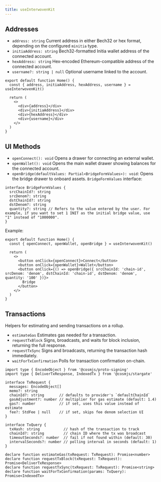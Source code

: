 ```yaml
---
title: useInterwovenKit
---
```


## Addresses

- `address: string` Current address in either Bech32 or hex format, depending on the configured `minitia` type.
- `initiaAddress: string` Bech32-formatted Initia wallet address of the connected account.
- `hexAddress: string` Hex-encoded Ethereum-compatible address of the connected account.
- `username?: string | null` Optional username linked to the account.


```tsx
export default function Home() {
  const { address, initiaAddress, hexAddress, username } = useInterwovenKit()

  return (
    <>
      <div>{address}</div>
      <div>{initiaAddress}</div>
      <div>{hexAddress}</div>
      <div>{username}</div>
    </>
  )
}
```

## UI Methods

- `openConnect(): void` Opens a drawer for connecting an external wallet.
- `openWallet(): void` Opens the main wallet drawer showing balances for the connected account.
- `openBridge(defaultValues: Partial<BridgeFormValues>): void`: Opens the bridge drawer to onboard assets. `BridgeFormValues` interface:

```tsx
interface BridgeFormValues {
  srcChainId?: string
  srcDenom?: string
  dstChainId?: string
  dstDenom?: string
  quantity?: string // Refers to the value entered by the user. For example, if you want to set 1 INIT as the initial bridge value, use "1" instead of "1000000".
}
```

Example: 

```tsx
export default function Home() {
  const { openConnect, openWallet, openBridge } = useInterwovenKit()

  return (
    <>
      <button onClick={openConnect}>Connect</button>
      <button onClick={openWallet}>Wallet</button>
      <button onClick={() => openBridge({ srcChainId: 'chain-id', srcDenom: 'denom', dstChainId: 'chain-id', dstDenom: 'denom', quantity: '100' })}>
        Bridge
      </button>
    </>
  )
}
```

## Transactions

Helpers for estimating and sending transactions on a rollup.

- `estimateGas` Estimates gas needed for a transaction.
- `requestTxBlock` Signs, broadcasts, and waits for block inclusion, returning the full response.
- `requestTxSync` Signs and broadcasts, returning the transaction hash immediately.
- `waitForTxConfirmation` Polls for transaction confirmation on-chain.

```tsx
import type { EncodeObject } from '@cosmjs/proto-signing'
import type { DeliverTxResponse, IndexedTx } from '@cosmjs/stargate'

interface TxRequest {
  messages: EncodeObject[]
  memo?: string
  chainId?: string       // defaults to provider's `defaultChainId`
  gasAdjustment?: number // multiplier for gas estimate (default: 1.4)
  gas?: number           // if set, uses this value instead of estimate
  fee?: StdFee | null    // if set, skips fee denom selection UI
}

interface TxQuery {
  txHash: string           // hash of the transaction to track
  chainId?: string         // chain ID where the tx was broadcast
  timeoutSeconds?: number  // fail if not found within (default: 30)
  intervalSeconds?: number // polling interval in seconds (default: 1)
}

declare function estimateGas(txRequest: TxRequest): Promise<number>
declare function requestTxBlock(txRequest: TxRequest): Promise<DeliverTxResponse>
declare function requestTxSync(txRequest: TxRequest): Promise<string>
declare function waitForTxConfirmation(params: TxQuery): Promise<IndexedTx>
```